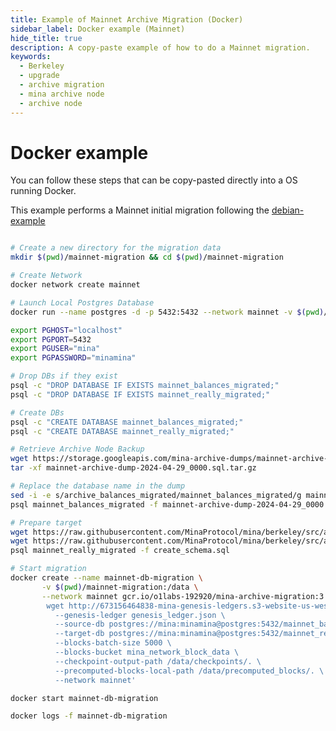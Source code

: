 ```yaml
---
title: Example of Mainnet Archive Migration (Docker)
sidebar_label: Docker example (Mainnet)
hide_title: true
description: A copy-paste example of how to do a Mainnet migration.
keywords:
  - Berkeley
  - upgrade
  - archive migration
  - mina archive node
  - archive node
---
```


# Docker example

You can follow these steps that can be copy-pasted directly into a OS running Docker.

This example performs a Mainnet initial migration following the [debian-example](/berkeley-upgrade/archive-migration/debian-example)

```sh

# Create a new directory for the migration data
mkdir $(pwd)/mainnet-migration && cd $(pwd)/mainnet-migration

# Create Network
docker network create mainnet

# Launch Local Postgres Database
docker run --name postgres -d -p 5432:5432 --network mainnet -v $(pwd)/mainnet-migration/postgresql/data:/var/lib/postgresql/data -e POSTGRES_USER=mina -e POSTGRES_PASSWORD=minamina -d postgres:13-bullseye

export PGHOST="localhost"
export PGPORT=5432
export PGUSER="mina"
export PGPASSWORD="minamina"

# Drop DBs if they exist
psql -c "DROP DATABASE IF EXISTS mainnet_balances_migrated;"
psql -c "DROP DATABASE IF EXISTS mainnet_really_migrated;"

# Create DBs
psql -c "CREATE DATABASE mainnet_balances_migrated;"
psql -c "CREATE DATABASE mainnet_really_migrated;"

# Retrieve Archive Node Backup
wget https://storage.googleapis.com/mina-archive-dumps/mainnet-archive-dump-2024-04-29_0000.sql.tar.gz
tar -xf mainnet-archive-dump-2024-04-29_0000.sql.tar.gz

# Replace the database name in the dump
sed -i -e s/archive_balances_migrated/mainnet_balances_migrated/g mainnet-archive-dump-2024-04-29_0000.sql
psql mainnet_balances_migrated -f mainnet-archive-dump-2024-04-29_0000.sql

# Prepare target
wget https://raw.githubusercontent.com/MinaProtocol/mina/berkeley/src/app/archive/create_schema.sql
wget https://raw.githubusercontent.com/MinaProtocol/mina/berkeley/src/app/archive/zkapp_tables.sql
psql mainnet_really_migrated -f create_schema.sql

# Start migration
docker create --name mainnet-db-migration \
       -v $(pwd)/mainnet-migration:/data \
       --network mainnet gcr.io/o1labs-192920/mina-archive-migration:3.0.1-e848ecb-bullseye -- bash -c '
        wget http://673156464838-mina-genesis-ledgers.s3-website-us-west-2.amazonaws.com/mainnet/genesis_ledger.json; mina-berkeley-migration-script initial \
          --genesis-ledger genesis_ledger.json \
          --source-db postgres://mina:minamina@postgres:5432/mainnet_balances_migrated \
          --target-db postgres://mina:minamina@postgres:5432/mainnet_really_migrated \
          --blocks-batch-size 5000 \
          --blocks-bucket mina_network_block_data \
          --checkpoint-output-path /data/checkpoints/. \
          --precomputed-blocks-local-path /data/precomputed_blocks/. \
          --network mainnet'

docker start mainnet-db-migration

docker logs -f mainnet-db-migration

```

